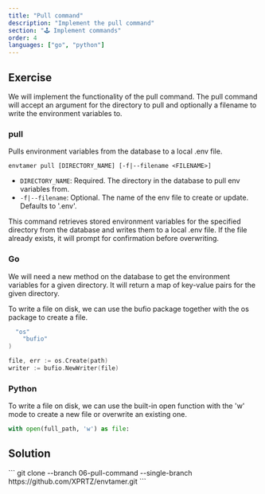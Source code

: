 ```yaml
---
title: "Pull command"
description: "Implement the pull command"
section: "🕹️ Implement commands"
order: 4
languages: ["go", "python"]
---
```


## Exercise

We will implement the functionality of the pull command. The pull command will accept an argument for the directory to pull and optionally a filename to write the environment variables to.

### pull

Pulls environment variables from the database to a local .env file.

```envtamer pull [DIRECTORY_NAME] [-f|--filename <FILENAME>]```


- `DIRECTORY_NAME`: Required. The directory in the database to pull env variables from.
- `-f|--filename`: Optional. The name of the env file to create or update. Defaults to '.env'.

This command retrieves stored environment variables for the specified directory from the database and writes them to a local .env file. If the file already exists, it will prompt for confirmation before overwriting.

### Go

We will need a new method on the database to get the environment variables for a given directory. It will return a map of key-value pairs for the given directory.

To write a file on disk, we can use the bufio package together with the os package to create a file.

```go
  "os"
	"bufio"
)

file, err := os.Create(path)
writer := bufio.NewWriter(file)
```

### Python

To write a file on disk, we can use the built-in open function with the 'w' mode to create a new file or overwrite an existing one.

```python
with open(full_path, 'w') as file:
```

## Solution

<Collapsible>
```
git clone --branch 06-pull-command --single-branch https://github.com/XPRTZ/envtamer.git
```
</Collapsible>
